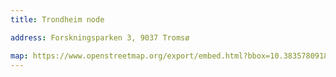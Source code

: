 ---
title: Trondheim node

address: Forskningsparken 3, 9037 Tromsø

map: https://www.openstreetmap.org/export/embed.html?bbox=10.38357809185982%2C63.41694633736231%2C10.394768267869951%2C63.42271667428782&layer=mapnik&marker=63.419831651013936%2C10.389173179864883
---




